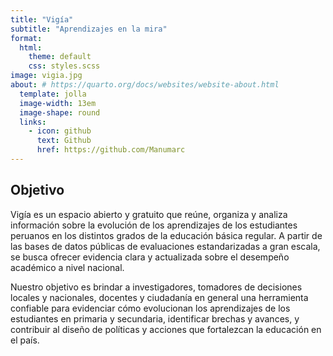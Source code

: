 ```yaml
---
title: "Vigía"
subtitle: "Aprendizajes en la mira"
format:
  html:
    theme: default
    css: styles.scss
image: vigia.jpg
about: # https://quarto.org/docs/websites/website-about.html
  template: jolla
  image-width: 13em
  image-shape: round
  links: 
    - icon: github
      text: Github
      href: https://github.com/Manumarc
---
```


## Objetivo

Vigía es un espacio abierto y gratuito que reúne, organiza y analiza información sobre la evolución de los aprendizajes de los estudiantes peruanos en los distintos grados de la educación básica regular. A partir de las bases de datos públicas de evaluaciones estandarizadas a gran escala, se busca ofrecer evidencia clara y actualizada sobre el desempeño académico a nivel nacional.

Nuestro objetivo es brindar a investigadores, tomadores de decisiones locales y nacionales, docentes y ciudadanía en general una herramienta confiable para evidenciar cómo evolucionan los aprendizajes de los estudiantes en primaria y secundaria, identificar brechas y avances, y contribuir al diseño de políticas y acciones que fortalezcan la educación en el país.
